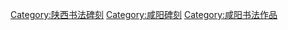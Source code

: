 [[Category:陕西书法碑刻|Category:陕西书法碑刻]]
[[Category:咸阳碑刻|Category:咸阳碑刻]]
[[Category:咸阳书法作品|Category:咸阳书法作品]]